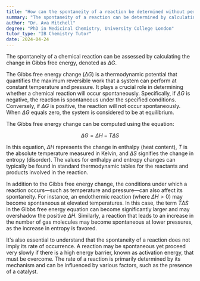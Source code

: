 ```yaml
---
title: "How can the spontaneity of a reaction be determined without performing it?"
summary: "The spontaneity of a reaction can be determined by calculating the Gibbs free energy change (ΔG)."
author: "Dr. Ava Mitchell"
degree: "PhD in Medicinal Chemistry, University College London"
tutor_type: "IB Chemistry Tutor"
date: 2024-04-24
---
```


The spontaneity of a chemical reaction can be assessed by calculating the change in Gibbs free energy, denoted as $\Delta G$.

The Gibbs free energy change ($\Delta G$) is a thermodynamic potential that quantifies the maximum reversible work that a system can perform at constant temperature and pressure. It plays a crucial role in determining whether a chemical reaction will occur spontaneously. Specifically, if $\Delta G$ is negative, the reaction is spontaneous under the specified conditions. Conversely, if $\Delta G$ is positive, the reaction will not occur spontaneously. When $\Delta G$ equals zero, the system is considered to be at equilibrium.

The Gibbs free energy change can be computed using the equation:

$$
\Delta G = \Delta H - T\Delta S
$$

In this equation, $\Delta H$ represents the change in enthalpy (heat content), $T$ is the absolute temperature measured in Kelvin, and $\Delta S$ signifies the change in entropy (disorder). The values for enthalpy and entropy changes can typically be found in standard thermodynamic tables for the reactants and products involved in the reaction.

In addition to the Gibbs free energy change, the conditions under which a reaction occurs—such as temperature and pressure—can also affect its spontaneity. For instance, an endothermic reaction (where $\Delta H > 0$) may become spontaneous at elevated temperatures. In this case, the term $T\Delta S$ in the Gibbs free energy equation can become significantly larger and may overshadow the positive $\Delta H$. Similarly, a reaction that leads to an increase in the number of gas molecules may become spontaneous at lower pressures, as the increase in entropy is favored.

It's also essential to understand that the spontaneity of a reaction does not imply its rate of occurrence. A reaction may be spontaneous yet proceed very slowly if there is a high energy barrier, known as activation energy, that must be overcome. The rate of a reaction is primarily determined by its mechanism and can be influenced by various factors, such as the presence of a catalyst.
    